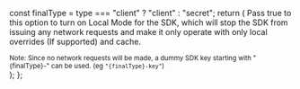   const finalType = type === "client" ? "client" : "secret";
  return (
    <span>
      Pass true to this option to turn on Local Mode for the SDK, which will stop
      the SDK from issuing any network requests and make it only operate with only local overrides (If supported) and cache. 
      <div>
      <small>
        Note: Since no network requests will be made, a dummy SDK key starting with "{finalType}-" can be used.
        (eg <code>"{finalType}-key"</code>)
      </small>
      </div>
    </span>
  );
};
